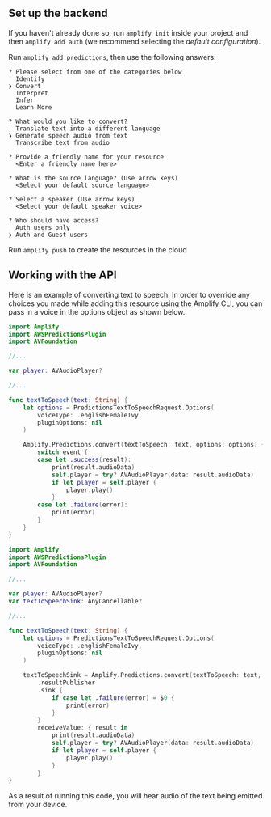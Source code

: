 ## Set up the backend

If you haven't already done so, run `amplify init` inside your project and then `amplify add auth` (we recommend selecting the *default configuration*).

Run `amplify add predictions`, then use the following answers:

```console
? Please select from one of the categories below
  Identify
❯ Convert
  Interpret
  Infer
  Learn More
  
? What would you like to convert?
  Translate text into a different language
❯ Generate speech audio from text
  Transcribe text from audio

? Provide a friendly name for your resource
  <Enter a friendly name here>
  
? What is the source language? (Use arrow keys)
  <Select your default source language>

? Select a speaker (Use arrow keys)
  <Select your default speaker voice>
  
? Who should have access?
  Auth users only
❯ Auth and Guest users
```

Run `amplify push` to create the resources in the cloud

## Working with the API

Here is an example of converting text to speech. In order to override any choices you made while adding this resource using the Amplify CLI, you can pass in a voice in the options object as shown below.

<BlockSwitcher>

<Block name="Listener (iOS 11+)">

```swift
import Amplify
import AWSPredictionsPlugin
import AVFoundation

//...

var player: AVAudioPlayer?

//...

func textToSpeech(text: String) {
    let options = PredictionsTextToSpeechRequest.Options(
        voiceType: .englishFemaleIvy,
        pluginOptions: nil
    )

    Amplify.Predictions.convert(textToSpeech: text, options: options) { event in
        switch event {
        case let .success(result):
            print(result.audioData)
            self.player = try? AVAudioPlayer(data: result.audioData)
            if let player = self.player {
                player.play()
            }
        case let .failure(error):
            print(error)
        }
    }
}
```

</Block>

<Block name="Combine">

```swift
import Amplify
import AWSPredictionsPlugin
import AVFoundation

//...

var player: AVAudioPlayer?
var textToSpeechSink: AnyCancellable?

//...

func textToSpeech(text: String) {
    let options = PredictionsTextToSpeechRequest.Options(
        voiceType: .englishFemaleIvy,
        pluginOptions: nil
    )

    textToSpeechSink = Amplify.Predictions.convert(textToSpeech: text, options: options)
        .resultPublisher
        .sink {
            if case let .failure(error) = $0 {
                print(error)
            }
        }
        receiveValue: { result in
            print(result.audioData)
            self.player = try? AVAudioPlayer(data: result.audioData)
            if let player = self.player {
                player.play()
            }
        }
}
```

</Block>

</BlockSwitcher>

As a result of running this code, you will hear audio of the text being emitted from your device.
